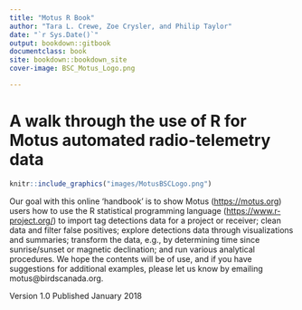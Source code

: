 ```yaml
---
title: "Motus R Book"
author: "Tara L. Crewe, Zoe Crysler, and Philip Taylor"
date: "`r Sys.Date()`"
output: bookdown::gitbook
documentclass: book
site: bookdown::bookdown_site
cover-image: BSC_Motus_Logo.png

---
```


# A walk through the use of R for Motus automated radio-telemetry data  {-}

```r
knitr::include_graphics("images/MotusBSCLogo.png")
```

Our goal with this online 'handbook' is to show Motus (<https://motus.org>) users how to use the R statistical programming language (<https://www.r-project.org/>) to import tag detections data for a project or receiver; clean data and filter false positives; explore detections data through visualizations and summaries; transform the data, e.g., by determining time since sunrise/sunset or magnetic declination; and run various analytical procedures. We hope the contents will be of use, and if you have suggestions for additional examples, please let us know by emailing motus@birdscanada.org. 

Version 1.0 
Published January 2018



